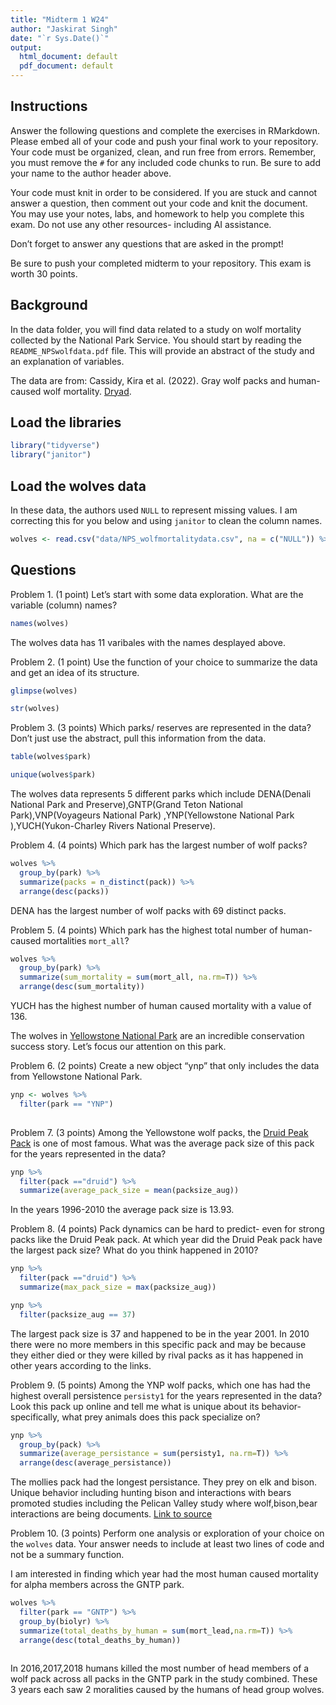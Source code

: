 ```yaml
---
title: "Midterm 1 W24"
author: "Jaskirat Singh"
date: "`r Sys.Date()`"
output:
  html_document: default
  pdf_document: default
---
```


## Instructions
Answer the following questions and complete the exercises in RMarkdown. Please embed all of your code and push your final work to your repository. Your code must be organized, clean, and run free from errors. Remember, you must remove the `#` for any included code chunks to run. Be sure to add your name to the author header above. 

Your code must knit in order to be considered. If you are stuck and cannot answer a question, then comment out your code and knit the document. You may use your notes, labs, and homework to help you complete this exam. Do not use any other resources- including AI assistance.  

Don't forget to answer any questions that are asked in the prompt!  

Be sure to push your completed midterm to your repository. This exam is worth 30 points.  

## Background
In the data folder, you will find data related to a study on wolf mortality collected by the National Park Service. You should start by reading the `README_NPSwolfdata.pdf` file. This will provide an abstract of the study and an explanation of variables.  

The data are from: Cassidy, Kira et al. (2022). Gray wolf packs and human-caused wolf mortality. [Dryad](https://doi.org/10.5061/dryad.mkkwh713f). 

## Load the libraries
```r
library("tidyverse")
library("janitor")
```

## Load the wolves data
In these data, the authors used `NULL` to represent missing values. I am correcting this for you below and using `janitor` to clean the column names.
```r
wolves <- read.csv("data/NPS_wolfmortalitydata.csv", na = c("NULL")) %>% clean_names()
```

## Questions
Problem 1. (1 point) Let's start with some data exploration. What are the variable (column) names?  

```r
names(wolves)
```

The wolves data has 11 varibales with the names desplayed above. 

Problem 2. (1 point) Use the function of your choice to summarize the data and get an idea of its structure.  

```r
glimpse(wolves)
```
```r
str(wolves)
```


Problem 3. (3 points) Which parks/ reserves are represented in the data? Don't just use the abstract, pull this information from the data.  

```r
table(wolves$park)
```
```r
unique(wolves$park)
```

The wolves data represents 5 different parks which include DENA(Denali National Park and Preserve),GNTP(Grand Teton National Park),VNP(Voyageurs National Park) ,YNP(Yellowstone National Park ),YUCH(Yukon-Charley Rivers National Preserve).

Problem 4. (4 points) Which park has the largest number of wolf packs?

```r
wolves %>% 
  group_by(park) %>% 
  summarize(packs = n_distinct(pack)) %>% 
  arrange(desc(packs))
```
DENA has the largest number of wolf packs with 69 distinct packs. 

Problem 5. (4 points) Which park has the highest total number of human-caused mortalities `mort_all`?

```r
wolves %>% 
  group_by(park) %>% 
  summarize(sum_mortality = sum(mort_all, na.rm=T)) %>% 
  arrange(desc(sum_mortality))
```
YUCH has the highest number of human caused mortality with a value of 136. 

The wolves in [Yellowstone National Park](https://www.nps.gov/yell/learn/nature/wolf-restoration.htm) are an incredible conservation success story. Let's focus our attention on this park.  

Problem 6. (2 points) Create a new object "ynp" that only includes the data from Yellowstone National Park.  

```r
ynp <- wolves %>% 
  filter(park == "YNP")
  
```


Problem 7. (3 points) Among the Yellowstone wolf packs, the [Druid Peak Pack](https://www.pbs.org/wnet/nature/in-the-valley-of-the-wolves-the-druid-wolf-pack-story/209/) is one of most famous. What was the average pack size of this pack for the years represented in the data?

```r
ynp %>% 
  filter(pack =="druid") %>% 
  summarize(average_pack_size = mean(packsize_aug))
```
In the years 1996-2010 the average pack size is 13.93. 


Problem 8. (4 points) Pack dynamics can be hard to predict- even for strong packs like the Druid Peak pack. At which year did the Druid Peak pack have the largest pack size? What do you think happened in 2010?

```r
ynp %>% 
  filter(pack =="druid") %>% 
  summarize(max_pack_size = max(packsize_aug))
```
```r
ynp %>% 
  filter(packsize_aug == 37)
```
The largest pack size is 37 and happened to be in the year 2001. In 2010 there were no more members in this specific pack and may be because they either died or they were killed by rival packs as it has happened in other years according to the links.  

Problem 9. (5 points) Among the YNP wolf packs, which one has had the highest overall persistence `persisty1` for the years represented in the data? Look this pack up online and tell me what is unique about its behavior- specifically, what prey animals does this pack specialize on?  


```r
ynp %>% 
  group_by(pack) %>% 
  summarize(average_persistance = sum(persisty1, na.rm=T)) %>% 
  arrange(desc(average_persistance))
```

The mollies pack had the longest persistance. They prey on elk and bison. Unique behavior including hunting bison and interactions with bears promoted studies including the Pelican Valley study where wolf,bison,bear interactions are being documents. [Link to source](https://www.yellowstonewolf.org/yellowstones_wolves.php?pack_id=6)



Problem 10. (3 points) Perform one analysis or exploration of your choice on the `wolves` data. Your answer needs to include at least two lines of code and not be a summary function.  

I am interested in finding which year had the most human caused mortality for alpha members across the GNTP park.  
```r
wolves %>% 
  filter(park == "GNTP") %>% 
  group_by(biolyr) %>% 
  summarize(total_deaths_by_human = sum(mort_lead,na.rm=T)) %>% 
  arrange(desc(total_deaths_by_human))
  
```

In 2016,2017,2018 humans killed the most number of head members of a wolf pack across all packs in the GNTP park in the study combined. These 3 years each saw 2 moralities caused by the humans of head group wolves.   

